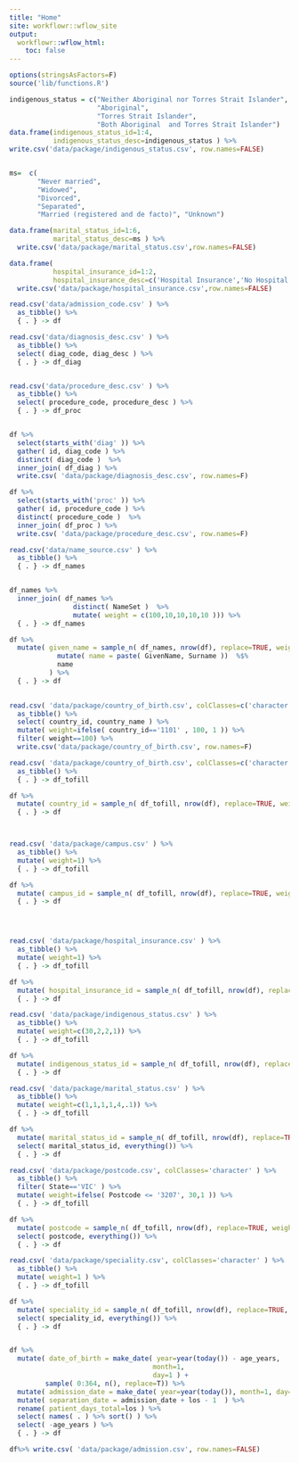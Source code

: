 ```yaml
---
title: "Home"
site: workflowr::wflow_site
output:
  workflowr::wflow_html:
    toc: false
---
```

```r
options(stringsAsFactors=F) 
source('lib/functions.R')

indigenous_status = c("Neither Aboriginal nor Torres Strait Islander",
                      "Aboriginal",
                      "Torres Strait Islander",
                      "Both Aboriginal  and Torres Strait Islander")
data.frame(indigenous_status_id=1:4, 
           indigenous_status_desc=indigenous_status ) %>% 
write.csv('data/package/indigenous_status.csv', row.names=FALSE)


ms=  c(
       "Never married",
       "Widowed",
       "Divorced",
       "Separated",
       "Married (registered and de facto)", "Unknown")

data.frame(marital_status_id=1:6, 
           marital_status_desc=ms ) %>% 
  write.csv('data/package/marital_status.csv',row.names=FALSE)

data.frame(
           hospital_insurance_id=1:2, 
           hospital_insurance_desc=c('Hospital Insurance','No Hospital Insurance' )) %>% 
  write.csv('data/package/hospital_insurance.csv',row.names=FALSE)

```



```r

read.csv('data/admission_code.csv' ) %>%
  as_tibble() %>% 
  { . } -> df

read.csv('data/diagnosis_desc.csv' ) %>%
  as_tibble() %>% 
  select( diag_code, diag_desc ) %>%
  { . } -> df_diag


read.csv('data/procedure_desc.csv' ) %>%
  as_tibble() %>% 
  select( procedure_code, procedure_desc ) %>%
  { . } -> df_proc


df %>%
  select(starts_with('diag' )) %>% 
  gather( id, diag_code ) %>% 
  distinct( diag_code )  %>%
  inner_join( df_diag ) %>%
  write.csv( 'data/package/diagnosis_desc.csv', row.names=F)

df %>%
  select(starts_with('proc' )) %>% 
  gather( id, procedure_code ) %>% 
  distinct( procedure_code )  %>%
  inner_join( df_proc ) %>%
  write.csv( 'data/package/procedure_desc.csv', row.names=F)

read.csv('data/name_source.csv' ) %>%
  as_tibble() %>% 
  { . } -> df_names


df_names %>% 
  inner_join( df_names %>%
                distinct( NameSet )  %>%
                mutate( weight = c(100,10,10,10,10 ))) %>% 
  { . } -> df_names

df %>%
  mutate( given_name = sample_n( df_names, nrow(df), replace=TRUE, weight=df_names$weight ) %>%
            mutate( name = paste( GivenName, Surname ))  %$%
            name
          ) %>% 
  { . } -> df
         

read.csv( 'data/package/country_of_birth.csv', colClasses=c('character', 'character', 'numeric') ) %>%
  as_tibble() %>%
  select( country_id, country_name ) %>%
  mutate( weight=ifelse( country_id=='1101' , 100, 1 )) %>%
  filter( weight==100) %>%
  write.csv('data/package/country_of_birth.csv', row.names=F)

read.csv( 'data/package/country_of_birth.csv', colClasses=c('character', 'character', 'numeric') ) %>%
  as_tibble() %>% 
  { . } -> df_tofill

df %>%
  mutate( country_id = sample_n( df_tofill, nrow(df), replace=TRUE, weight=df_tofill$weight )  %$% country_id) %>% 
  { . } -> df



read.csv( 'data/package/campus.csv' ) %>%
  as_tibble() %>% 
  mutate( weight=1) %>%
  { . } -> df_tofill

df %>%
  mutate( campus_id = sample_n( df_tofill, nrow(df), replace=TRUE, weight=df_tofill$weight )  %$% campus_id) %>% 
  { . } -> df




read.csv( 'data/package/hospital_insurance.csv' ) %>%
  as_tibble() %>% 
  mutate( weight=1) %>%
  { . } -> df_tofill

df %>%
  mutate( hospital_insurance_id = sample_n( df_tofill, nrow(df), replace=TRUE, weight=df_tofill$weight )  %$% hospital_insurance_id) %>% 
  { . } -> df

read.csv( 'data/package/indigenous_status.csv' ) %>%
  as_tibble() %>% 
  mutate( weight=c(30,2,2,1)) %>%
  { . } -> df_tofill

df %>%
  mutate( indigenous_status_id = sample_n( df_tofill, nrow(df), replace=TRUE, weight=df_tofill$weight )  %$% indigenous_status_id) %>% 
  { . } -> df

read.csv( 'data/package/marital_status.csv' ) %>%
  as_tibble() %>% 
  mutate( weight=c(1,1,1,1,4,.1)) %>%
  { . } -> df_tofill

df %>%
  mutate( marital_status_id = sample_n( df_tofill, nrow(df), replace=TRUE, weight=df_tofill$weight )  %$% marital_status_id) %>% 
  select( marital_status_id, everything()) %>%
  { . } -> df

read.csv( 'data/package/postcode.csv', colClasses='character' ) %>%
  as_tibble() %>% 
  filter( State=='VIC' ) %>%
  mutate( weight=ifelse( Postcode <= '3207', 30,1 )) %>%
  { . } -> df_tofill

df %>%
  mutate( postcode = sample_n( df_tofill, nrow(df), replace=TRUE, weight=df_tofill$weight )  %$% Postcode) %>% 
  select( postcode, everything()) %>%
  { . } -> df

read.csv( 'data/package/speciality.csv', colClasses='character' ) %>%
  as_tibble() %>% 
  mutate( weight=1 ) %>%
  { . } -> df_tofill

df %>%
  mutate( speciality_id = sample_n( df_tofill, nrow(df), replace=TRUE, weight=df_tofill$weight )  %$% speciality_id) %>% 
  select( speciality_id, everything()) %>%
  { . } -> df


df %>%
  mutate( date_of_birth = make_date( year=year(today()) - age_years, 
                                    month=1, 
                                    day=1 ) + 
         sample( 0:364, n(), replace=T)) %>%
  mutate( admission_date = make_date( year=year(today()), month=1, day=1 ) + sample( 0:364, n(), replace=T)) %>%
  mutate( separation_date = admission_date + los - 1  ) %>%
  rename( patient_days_total=los ) %>%
  select( names( . ) %>% sort() ) %>%
  select( -age_years ) %>%
  { . } -> df

df%>% write.csv( 'data/package/admission.csv', row.names=FALSE)



```



